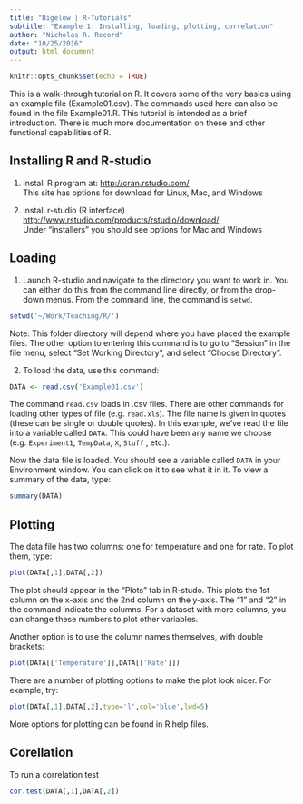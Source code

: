 ```yaml
---
title: "Bigelow | R-Tutorials"
subtitle: "Example 1: Installing, loading, plotting, correlation"
author: "Nicholas R. Record"
date: "10/25/2016"
output: html_document
---
```


```r
knitr::opts_chunk$set(echo = TRUE)
```
This is a walk-through tutorial on R. It covers some of the very basics using an example file (Example01.csv). The commands used here can also be found in the file Example01.R. This tutorial is intended as a brief introduction. There is much more documentation on these and other functional capabilities of R. 

## Installing R and R-studio

1.  Install R program at: <http://cran.rstudio.com/>  
This site has options for download for Linux, Mac, and Windows
 
2.  Install r-studio  (R interface)  
<http://www.rstudio.com/products/rstudio/download/>  
Under "installers" you should see options for Mac and Windows

## Loading

1. Launch R-studio and navigate to the directory you want to work in. You can either do this from the command line directly, or from the drop-down menus. From the command line, the command is `setwd`.

```r
setwd('~/Work/Teaching/R/')
```

Note: This folder directory will depend where you have placed the example files. The other option to entering this command is to go to "Session" in the file menu, select "Set Working Directory", and select "Choose Directory".

2. To load the data, use this command:

```r
DATA <- read.csv('Example01.csv')
```

The command `read.csv` loads in .csv files. There are other commands for loading other types of file (e.g. `read.xls`). The file name is given in quotes (these can be single or double quotes). In this example, we’ve read the file into a variable called `DATA`. This could have been any name we choose (e.g. `Experiment1`, `TempData`, `X`, `Stuff`
, etc.).

Now the data file is loaded. You should see a variable called `DATA` in your Environment window. You can click on it to see what it in it. To view a summary of the data, type:

```r
summary(DATA)
```

## Plotting

The data file has two columns: one for temperature and one for rate. To plot them, type:

```r
plot(DATA[,1],DATA[,2])
```

The plot should appear in the "Plots" tab in R-studo. This plots the 1st column on the x-axis and the 2nd column on the y-axis. The "1" and "2" in the command indicate the columns. For a dataset with more columns, you can change these numbers to plot other variables.

Another option is to use the column names themselves, with double brackets:

```r
plot(DATA[['Temperature']],DATA[['Rate']])
```

There are a number of plotting options to make the plot look nicer. For example, try:

```r
plot(DATA[,1],DATA[,2],type='l',col='blue',lwd=5)
```

More options for plotting can be found in R help files.

## Corellation

To run a correlation test

```r
cor.test(DATA[,1],DATA[,2])
```









